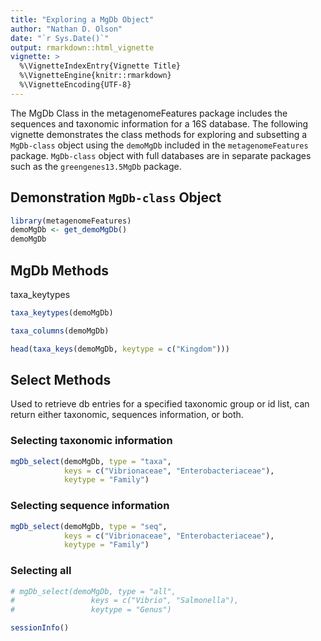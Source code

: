 ```yaml
---
title: "Exploring a MgDb Object"
author: "Nathan D. Olson"
date: "`r Sys.Date()`"
output: rmarkdown::html_vignette
vignette: >
  %\VignetteIndexEntry{Vignette Title}
  %\VignetteEngine{knitr::rmarkdown}
  %\VignetteEncoding{UTF-8}
---
```


The MgDb Class in the metagenomeFeatures package includes the sequences and taxonomic information for a 16S database.  The following vignette demonstrates the class methods for exploring and subsetting a `MgDb-class` object using the `demoMgDb` included in the `metagenomeFeatures` package. `MgDb-class` object with full databases are in separate packages such as the `greengenes13.5MgDb` package.

## Demonstration `MgDb-class` Object
```r
library(metagenomeFeatures)
demoMgDb <- get_demoMgDb()
demoMgDb
```


## MgDb Methods
taxa_keytypes
```r
taxa_keytypes(demoMgDb)
```


```r
taxa_columns(demoMgDb)
```

```r
head(taxa_keys(demoMgDb, keytype = c("Kingdom")))
```


## Select Methods
Used to retrieve db entries for a specified taxonomic group or id list, can return either taxonomic, sequences information, or both.

### Selecting taxonomic information
```r
mgDb_select(demoMgDb, type = "taxa",
            keys = c("Vibrionaceae", "Enterobacteriaceae"),
            keytype = "Family")
```

### Selecting sequence information
```r
mgDb_select(demoMgDb, type = "seq",
            keys = c("Vibrionaceae", "Enterobacteriaceae"),
            keytype = "Family")
```



### Selecting all
```r
# mgDb_select(demoMgDb, type = "all",
#                 keys = c("Vibrio", "Salmonella"),
#                 keytype = "Genus")
```


```r
sessionInfo()
```
